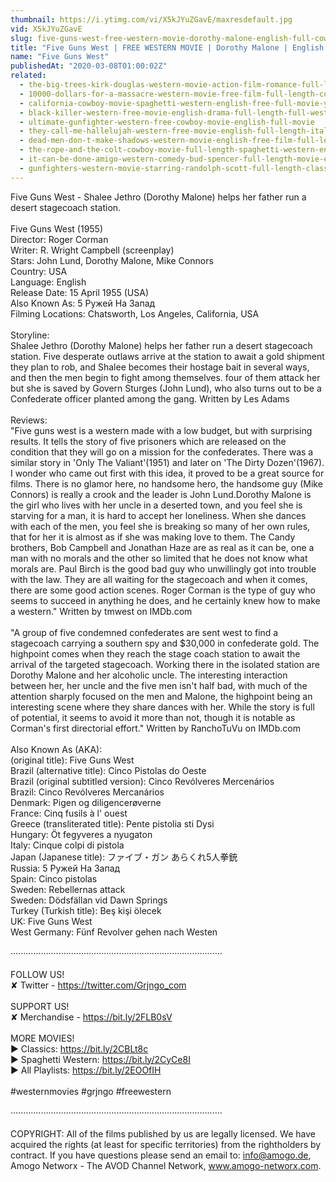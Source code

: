 ```yaml
---
thumbnail: https://i.ytimg.com/vi/X5kJYuZGavE/maxresdefault.jpg
vid: X5kJYuZGavE
slug: five-guns-west-free-western-movie-dorothy-malone-english-full-cowboy-film-full-movie
title: "Five Guns West | FREE WESTERN MOVIE | Dorothy Malone | English | Full Cowboy Film | Full Movie"
name: "Five Guns West"
publishedAt: "2020-03-08T01:00:02Z"
related:
  - the-big-trees-kirk-douglas-western-movie-action-film-romance-full-length-movie
  - 10000-dollars-for-a-massacre-western-movie-free-film-full-length-cowboy-films-english
  - california-cowboy-movie-spaghetti-western-english-free-full-movie-youtube-movies
  - black-killer-western-free-movie-english-drama-full-length-full-western-film
  - ultimate-gunfighter-western-free-cowboy-movie-english-full-movie
  - they-call-me-hallelujah-western-free-movie-english-full-length-italian-western-feature-film
  - dead-men-don-t-make-shadows-western-movie-english-free-film-full-length-spaghetti-western
  - the-rope-and-the-colt-cowboy-movie-full-length-spaghetti-western-english-free-full-westerns
  - it-can-be-done-amigo-western-comedy-bud-spencer-full-length-movie-english-free-full-movies
  - gunfighters-western-movie-starring-randolph-scott-full-length-classic-feature-film-english
---
```


Five Guns West - Shalee Jethro (Dorothy Malone) helps her father run a desert stagecoach station.<br />
<br />
Five Guns West (1955)<br />
Director: Roger Corman<br />
Writer: R. Wright Campbell (screenplay)<br />
Stars: John Lund, Dorothy Malone, Mike Connors<br />
Country: USA<br />
Language: English<br />
Release Date: 15 April 1955 (USA) <br />
Also Known As: 5 Ружей На Запад <br />
Filming Locations: Chatsworth, Los Angeles, California, USA <br />
<br />
Storyline: <br />
Shalee Jethro (Dorothy Malone) helps her father run a desert stagecoach station. Five desperate outlaws arrive at the station to await a gold shipment they plan to rob, and Shalee becomes their hostage bait in several ways, and then the men begin to fight among themselves. four of them attack her but she is saved by Govern Sturges (John Lund), who also turns out to be a Confederate officer planted among the gang. Written by Les Adams<br />
<br />
Reviews:<br />
"Five guns west is a western made with a low budget, but with surprising results. It tells the story of five prisoners which are released on the condition that they will go on a mission for the confederates. There was a similar story in 'Only The Valiant'(1951) and later on 'The Dirty Dozen'(1967). I wonder who came out first with this idea, it proved to be a great source for films. There is no glamor here, no handsome hero, the handsome guy (Mike Connors) is really a crook and the leader is John Lund.Dorothy Malone is the girl who lives with her uncle in a deserted town, and you feel she is starving for a man, it is hard to accept her loneliness. When she dances with each of the men, you feel she is breaking so many of her own rules, that for her it is almost as if she was making love to them. The Candy brothers, Bob Campbell and Jonathan Haze are as real as it can be, one a man with no morals and the other so limited that he does not know what morals are. Paul Birch is the good bad guy who unwillingly got into trouble with the law. They are all waiting for the stagecoach and when it comes, there are some good action scenes. Roger Corman is the type of guy who seems to succeed in anything he does, and he certainly knew how to make a western." Written by tmwest on IMDb.com<br />
<br />
"A group of five condemned confederates are sent west to find a stagecoach carrying a southern spy and $30,000 in confederate gold. The highpoint comes when they reach the stage coach station to await the arrival of the targeted stagecoach. Working there in the isolated station are Dorothy Malone and her alcoholic uncle. The interesting interaction between her, her uncle and the five men isn't half bad, with much of the attention sharply focused on the men and Malone, the highpoint being an interesting scene where they share dances with her. While the story is full of potential, it seems to avoid it more than not, though it is notable as Corman's first directorial effort." Written by RanchoTuVu on IMDb.com<br />
<br />
Also Known As (AKA):<br />
(original title): Five Guns West<br />
Brazil (alternative title): Cinco Pistolas do Oeste<br />
Brazil (original subtitled version): Cinco Revólveres Mercenários<br />
Brazil: Cinco Revólveres Mercanários<br />
Denmark: Pigen og diligencerøverne<br />
France: Cinq fusils à l' ouest<br />
Greece (transliterated title): Pente pistolia sti Dysi<br />
Hungary: Öt fegyveres a nyugaton<br />
Italy: Cinque colpi di pistola<br />
Japan (Japanese title): ファイブ・ガン あらくれ5人拳銃<br />
Russia: 5 Ружей На Запад<br />
Spain: Cinco pistolas<br />
Sweden: Rebellernas attack<br />
Sweden: Dödsfällan vid Dawn Springs<br />
Turkey (Turkish title): Beş kişi ölecek<br />
UK: Five Guns West<br />
West Germany: Fünf Revolver gehen nach Westen<br />
<br />
····················································································<br />
<br />
FOLLOW US!<br />
✘ Twitter - https://twitter.com/Grjngo_com<br />
<br />
SUPPORT US!<br />
✘ Merchandise - https://bit.ly/2FLB0sV<br />
<br />
MORE MOVIES! <br />
► Classics: https://bit.ly/2CBLt8c <br />
► Spaghetti Western: https://bit.ly/2CyCe8I <br />
► All Playlists: https://bit.ly/2EOOfIH <br />
<br />
#westernmovies #grjngo #freewestern<br />
<br />
····················································································<br />
<br />
COPYRIGHT: All of the films published by us are legally licensed. We have acquired the rights (at least for specific territories) from the rightholders by contract. If you have questions please send an email to: info@amogo.de, Amogo Networx - The AVOD Channel Network, www.amogo-networx.com.